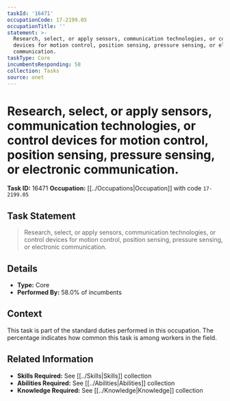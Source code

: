 ```yaml
---
taskId: '16471'
occupationCode: 17-2199.05
occupationTitle: ''
statement: >-
  Research, select, or apply sensors, communication technologies, or control
  devices for motion control, position sensing, pressure sensing, or electronic
  communication.
taskType: Core
incumbentsResponding: 58
collection: Tasks
source: onet
---
```

# Research, select, or apply sensors, communication technologies, or control devices for motion control, position sensing, pressure sensing, or electronic communication.

**Task ID:** 16471
**Occupation:** [[../Occupations|Occupation]] with code `17-2199.05`

## Task Statement

> Research, select, or apply sensors, communication technologies, or control devices for motion control, position sensing, pressure sensing, or electronic communication.

## Details

- **Type:** Core
- **Performed By:** 58.0% of incumbents

## Context

This task is part of the standard duties performed in this occupation. The percentage indicates how common this task is among workers in the field.

## Related Information

- **Skills Required:** See [[../Skills|Skills]] collection
- **Abilities Required:** See [[../Abilities|Abilities]] collection
- **Knowledge Required:** See [[../Knowledge|Knowledge]] collection
